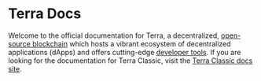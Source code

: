 
# Terra Docs

Welcome to the official documentation for Terra, a decentralized, [open-source blockchain](https://github.com/terra-money/core) which hosts a vibrant ecosystem of decentralized applications (dApps) and offers cutting-edge [developer tools](./develop/which-tools.mdx). If you are looking for the documentation for Terra Classic, visit the [Terra Classic docs site](https://classic-docs.terra.money/). 

<CardSection cards={homeCards} />

